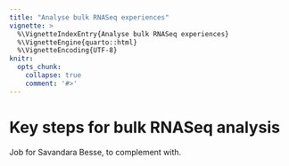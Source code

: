 ```yaml
---
title: "Analyse bulk RNASeq experiences"
vignette: >
  %\VignetteIndexEntry{Analyse bulk RNASeq experiences}
  %\VignetteEngine{quarto::html}
  %\VignetteEncoding{UTF-8}
knitr:
  opts_chunk:
    collapse: true
    comment: '#>'
---
```


# Key steps for bulk RNASeq analysis

Job for Savandara Besse, to complement with. 
